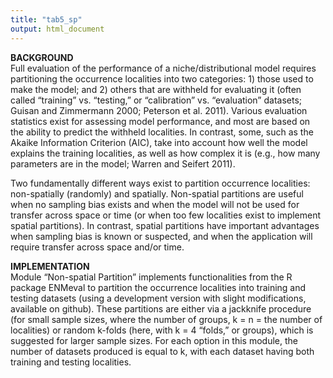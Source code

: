 ```yaml
---
title: "tab5_sp"
output: html_document
---
```

**BACKGROUND**  
Full evaluation of the performance of a niche/distributional model requires partitioning the occurrence localities into two categories: 1) those used to make the model; and 2) others that are withheld for evaluating it (often called “training” vs. “testing,” or “calibration” vs. “evaluation” datasets; Guisan and Zimmermann 2000; Peterson et al. 2011). Various evaluation statistics exist for assessing model performance, and most are based on the ability to predict the withheld localities. In contrast, some, such as the Akaike Information Criterion (AIC), take into account how well the model explains the training localities, as well as how complex it is (e.g., how many parameters are in the model; Warren and Seifert 2011).

Two fundamentally different ways exist to partition occurrence localities: non-spatially (randomly) and spatially. Non-spatial partitions are useful when no sampling bias exists and when the model will not be used for transfer across space or time (or when too few localities exist to implement spatial partitions). In contrast, spatial partitions have important advantages when sampling bias is known or suspected, and when the application will require transfer across space and/or time.  

**IMPLEMENTATION**  
Module “Non-spatial Partition” implements functionalities from the R package ENMeval to partition the occurrence localities into training and testing datasets (using a development version with slight modifications, available on github). These partitions are either via a jackknife procedure (for small sample sizes, where the number of groups, k = n = the number of localities) or random k-folds (here, with k = 4 “folds,” or groups), which is suggested for larger sample sizes. For each option in this module, the number of datasets produced is equal to k, with each dataset having both training and testing localities.  
